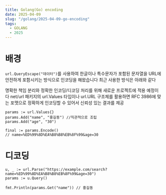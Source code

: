 ```yaml
---
title: Golang(Go) encoding
date: 2025-04-09
slug: "/golang/2025-04-09-go-encoding"
tags:
  - GOLANG
  - 2025
---
```


# 배경

`url.QueryEscape("데이터")`를 사용하여
한글이나 특수문자가 포함된 문자열을 URL에 안전하게 포함시키는 방식으로 인코딩을 해왔습니다
최근 사용한 방식은 아래와 같다

명확한 책임 분리와 정확한 인코딩/디코딩 처리를 위해 새로운 프로젝트에 적용 예정이다
net/url 패키지의 url.Values 타입이나 url.URL 구조체를 활용하면
RFC 3986에 맞는 포맷으로 정확하게 인코딩할 수 있어서 신뢰성 있는 결과를 제공
```
params := url.Values{}
params.Add("name", "홍길동") //직관적으로 조립
params.Add("age", "30")

final := params.Encode()
// name=%ED%99%8D%EA%B8%B8%EB%8F%99&age=30
```

# 디코딩
```
u, _ := url.Parse("https://example.com/search?name=%ED%99%8D%EA%B8%B8%EB%8F%99&age=30")
params := u.Query()

fmt.Println(params.Get("name")) // 홍길동
```